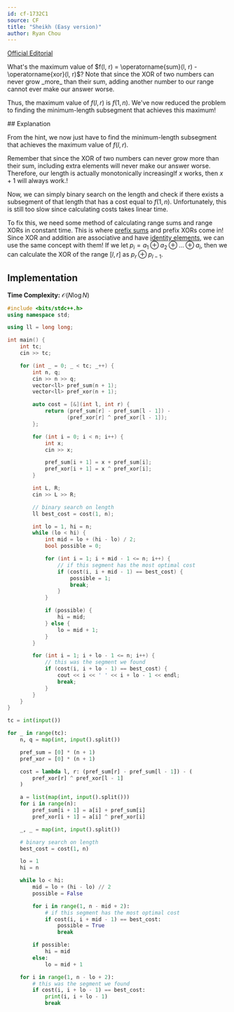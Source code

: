 ```yaml
---
id: cf-1732C1
source: CF
title: "Sheikh (Easy version)"
author: Ryan Chou
---
```


[Official Editorial](https://codeforces.com/blog/entry/108327)

<Spoiler title="Hint 1">
What's the maximum value of $f(l, r) = \operatorname{sum}(l, r) - \operatorname{xor}(l, r)$?
</Spoiler>

<Spoiler title="Hint 1 (answer)">
Note that since the XOR of two numbers can never grow _more_ than their sum, adding another number to our range cannot ever make our answer worse.

Thus, the maximum value of $f(l, r)$ is $f(1, n)$.
We've now reduced the problem to finding the minimum-length subsegment that achieves this maximum!
</Spoiler>

<Spoiler title="Solution">
## Explanation

From the hint, we now just have to find the minimum-length subsegment that achieves the maximum value of $f(l, r)$.

Remember that since the XOR of two numbers can never grow more than their sum, including extra elements will never make our answer worse. Therefore, our length is actually monotonically increasing<Asterisk>If $x$ works, then $x + 1$ will always work.</Asterisk>!

Now, we can simply binary search on the length and check if there exists a subsegment of that length that has a cost equal to $f(1, n)$. Unfortunately, this is still too slow since calculating costs takes linear time.

To fix this, we need some method of calculating range sums and range XORs in constant time. This is where [prefix sums](/electromagnetism/prefix-sums) and prefix XORs come in!
Since XOR and addition are associative and have [identity elements](https://en.wikipedia.org/wiki/Identity_element), we can use the same concept with them! If we let $p_i = a_1 \oplus a_2 \oplus \dots \oplus a_i$, then we can calculate the XOR of the range $[l, r]$ as $p_r \oplus p_{l - 1}$.


## Implementation

**Time Complexity:** $\mathcal{O}(N \log N)$

<LanguageSection>
<CPPSection>

```cpp
#include <bits/stdc++.h>
using namespace std;

using ll = long long;

int main() {
	int tc;
	cin >> tc;

	for (int _ = 0; _ < tc; _++) {
		int n, q;
		cin >> n >> q;
		vector<ll> pref_sum(n + 1);
		vector<ll> pref_xor(n + 1);

		auto cost = [&](int l, int r) {
			return (pref_sum[r] - pref_sum[l - 1]) -
			       (pref_xor[r] ^ pref_xor[l - 1]);
		};

		for (int i = 0; i < n; i++) {
			int x;
			cin >> x;

			pref_sum[i + 1] = x + pref_sum[i];
			pref_xor[i + 1] = x ^ pref_xor[i];
		}

		int L, R;
		cin >> L >> R;

		// binary search on length
		ll best_cost = cost(1, n);

		int lo = 1, hi = n;
		while (lo < hi) {
			int mid = lo + (hi - lo) / 2;
			bool possible = 0;

			for (int i = 1; i + mid - 1 <= n; i++) {
				// if this segment has the most optimal cost
				if (cost(i, i + mid - 1) == best_cost) {
					possible = 1;
					break;
				}
			}

			if (possible) {
				hi = mid;
			} else {
				lo = mid + 1;
			}
		}

		for (int i = 1; i + lo - 1 <= n; i++) {
			// this was the segment we found
			if (cost(i, i + lo - 1) == best_cost) {
				cout << i << ' ' << i + lo - 1 << endl;
				break;
			}
		}
	}
}
```
</CPPSection>

<PySection>

```py
tc = int(input())

for _ in range(tc):
	n, q = map(int, input().split())

	pref_sum = [0] * (n + 1)
	pref_xor = [0] * (n + 1)

	cost = lambda l, r: (pref_sum[r] - pref_sum[l - 1]) - (
		pref_xor[r] ^ pref_xor[l - 1]
	)

	a = list(map(int, input().split()))
	for i in range(n):
		pref_sum[i + 1] = a[i] + pref_sum[i]
		pref_xor[i + 1] = a[i] ^ pref_xor[i]

	_, _ = map(int, input().split())

	# binary search on length
	best_cost = cost(1, n)

	lo = 1
	hi = n

	while lo < hi:
		mid = lo + (hi - lo) // 2
		possible = False

		for i in range(1, n - mid + 2):
			# if this segment has the most optimal cost
			if cost(i, i + mid - 1) == best_cost:
				possible = True
				break

		if possible:
			hi = mid
		else:
			lo = mid + 1

	for i in range(1, n - lo + 2):
		# this was the segment we found
		if cost(i, i + lo - 1) == best_cost:
			print(i, i + lo - 1)
			break
```
</PySection>
</LanguageSection>
</Spoiler>
